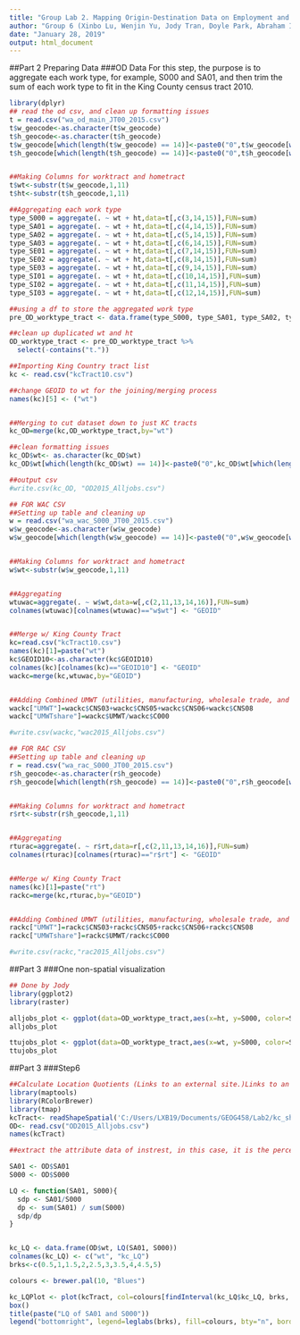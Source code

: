 ```yaml
---
title: "Group Lab 2. Mapping Origin-Destination Data on Employment and Industry in the US"
author: "Group 6 (Xinbo Lu, Wenjin Yu, Jody Tran, Doyle Park, Abraham Im)"
date: "January 28, 2019"
output: html_document
---
```

##Part 2 Preparing Data
###OD Data
For this step, the purpose is to aggregate each work type, for example, S000 and SA01, and then trim the sum of each work type to fit in the King County census tract 2010. 

```r
library(dplyr)
## read the od csv, and clean up formatting issues
t = read.csv("wa_od_main_JT00_2015.csv")
t$w_geocode<-as.character(t$w_geocode)
t$h_geocode<-as.character(t$h_geocode)
t$w_geocode[which(length(t$w_geocode) == 14)]<-paste0("0",t$w_geocode[which(length(t$w_geocode) == 14)])
t$h_geocode[which(length(t$h_geocode) == 14)]<-paste0("0",t$h_geocode[which(length(t$h_geocode) == 14)])


##Making Columns for worktract and hometract
t$wt<-substr(t$w_geocode,1,11)
t$ht<-substr(t$h_geocode,1,11)

##Aggregating each work type
type_S000 = aggregate(. ~ wt + ht,data=t[,c(3,14,15)],FUN=sum)
type_SA01 = aggregate(. ~ wt + ht,data=t[,c(4,14,15)],FUN=sum)
type_SA02 = aggregate(. ~ wt + ht,data=t[,c(5,14,15)],FUN=sum)
type_SA03 = aggregate(. ~ wt + ht,data=t[,c(6,14,15)],FUN=sum)
type_SE01 = aggregate(. ~ wt + ht,data=t[,c(7,14,15)],FUN=sum)
type_SE02 = aggregate(. ~ wt + ht,data=t[,c(8,14,15)],FUN=sum)
type_SE03 = aggregate(. ~ wt + ht,data=t[,c(9,14,15)],FUN=sum)
type_SI01 = aggregate(. ~ wt + ht,data=t[,c(10,14,15)],FUN=sum)
type_SI02 = aggregate(. ~ wt + ht,data=t[,c(11,14,15)],FUN=sum)
type_SI03 = aggregate(. ~ wt + ht,data=t[,c(12,14,15)],FUN=sum)

##using a df to store the aggregated work type
pre_OD_worktype_tract <- data.frame(type_S000, type_SA01, type_SA02, type_SA03, type_SE01, type_SE02, type_SE03, type_SI01, type_SI02, type_SI03)

##clean up duplicated wt and ht
OD_worktype_tract <- pre_OD_worktype_tract %>%
  select(-contains("t."))

##Importing King Country tract list 
kc <- read.csv("kcTract10.csv")

##change GEOID to wt for the joining/merging process
names(kc)[5] <- ("wt")


##Merging to cut dataset down to just KC tracts
kc_OD=merge(kc,OD_worktype_tract,by="wt")

##clean formatting issues
kc_OD$wt<- as.character(kc_OD$wt)
kc_OD$wt[which(length(kc_OD$wt) == 14)]<-paste0("0",kc_OD$wt[which(length(kc_OD$wt) == 14)])

##output csv 
#write.csv(kc_OD, "OD2015_Alljobs.csv")
```


```r
## FOR WAC CSV
##Setting up table and cleaning up
w = read.csv("wa_wac_S000_JT00_2015.csv")
w$w_geocode<-as.character(w$w_geocode)
w$w_geocode[which(length(w$w_geocode) == 14)]<-paste0("0",w$w_geocode[which(length(w$w_geocode) == 14)])


##Making Columns for worktract and hometract
w$wt<-substr(w$w_geocode,1,11)


##Aggregating
wtuwac=aggregate(. ~ w$wt,data=w[,c(2,11,13,14,16)],FUN=sum)
colnames(wtuwac)[colnames(wtuwac)=="w$wt"] <- "GEOID"


##Merge w/ King County Tract
kc=read.csv("kcTract10.csv")
names(kc)[1]=paste("wt")
kc$GEOID10<-as.character(kc$GEOID10)
colnames(kc)[colnames(kc)=="GEOID10"] <- "GEOID"
wackc=merge(kc,wtuwac,by="GEOID")


##Adding Combined UMWT (utilities, manufacturing, wholesale trade, and transportation & warehouseing)
wackc["UMWT"]=wackc$CNS03+wackc$CNS05+wackc$CNS06+wackc$CNS08
wackc["UMWTshare"]=wackc$UMWT/wackc$C000

#write.csv(wackc,"wac2015_Alljobs.csv")
```


```r
## FOR RAC CSV
##Setting up table and cleaning up
r = read.csv("wa_rac_S000_JT00_2015.csv")
r$h_geocode<-as.character(r$h_geocode)
r$h_geocode[which(length(r$h_geocode) == 14)]<-paste0("0",r$h_geocode[which(length(r$h_geocode) == 14)])


##Making Columns for worktract and hometract
r$rt<-substr(r$h_geocode,1,11)


##Aggregating
rturac=aggregate(. ~ r$rt,data=r[,c(2,11,13,14,16)],FUN=sum)
colnames(rturac)[colnames(rturac)=="r$rt"] <- "GEOID"


##Merge w/ King County Tract
names(kc)[1]=paste("rt")
rackc=merge(kc,rturac,by="GEOID")


##Adding Combined UMWT (utilities, manufacturing, wholesale trade, and transportation & warehouseing)
rackc["UMWT"]=rackc$CNS03+rackc$CNS05+rackc$CNS06+rackc$CNS08
rackc["UMWTshare"]=rackc$UMWT/rackc$C000

#write.csv(rackc,"rac2015_Alljobs.csv")
```


##Part 3
###One non-spatial visualization
```r
## Done by Jody
library(ggplot2)
library(raster)

alljobs_plot <- ggplot(data=OD_worktype_tract,aes(x=ht, y=S000, color=S000)) +geom_point() +xlab("Residence Block") +ylab("Total Number of Jobs") +ggtitle("Residence-Jobs Relation") +theme_bw()
alljobs_plot

ttujobs_plot <- ggplot(data=OD_worktype_tract,aes(x=wt, y=S000, color=S000)) +geom_point() +xlab("Workplace Block") +ylab("Total Number of Jobs") +ggtitle("Workplace-Jobs Relation") +theme_bw()
ttujobs_plot

```


##Part 3
###Step6
```r
##Calculate Location Quotients (Links to an external site.)Links to an external site. for all of your data, and then "zoom in" to look at the location quotients for the subset of tracts selected from your OD data.
library(maptools)
library(RColorBrewer)
library(tmap)
kcTract<- readShapeSpatial('C:/Users/LXB19/Documents/GEOG458/Lab2/kc_shp/king10ct')
OD<- read.csv("OD2015_Alljobs.csv")
names(kcTract)

##extract the attribute data of instrest, in this case, it is the percentage of "Number of jobs of workers age 29 or younger" and the "Total Number of jobs", SA01/S000

SA01 <- OD$SA01
S000 <- OD$S000

LQ <- function(SA01, S000){
  sdp <- SA01/S000
  dp <- sum(SA01) / sum(S000)
  sdp/dp
}


kc_LQ <- data.frame(OD$wt, LQ(SA01, S000))
colnames(kc_LQ) <- c("wt", "kc_LQ")
brks<-c(0.5,1,1.5,2,2.5,3,3.5,4,4.5,5)

colours <- brewer.pal(10, "Blues") 

kc_LQPlot <- plot(kcTract, col=colours[findInterval(kc_LQ$kc_LQ, brks, all.inside=TRUE)], axes=F)
box()
title(paste("LQ of SA01 and S000"))
legend("bottomright", legend=leglabs(brks), fill=colours, bty="n", border = "black", title = "Percent of workers <= 29")

```

